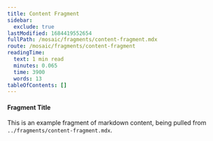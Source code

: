 ```yaml
---
title: Content Fragment
sidebar:
  exclude: true
lastModified: 1684419552654
fullPath: /mosaic/fragments/content-fragment.mdx
route: /mosaic/fragments/content-fragment
readingTime:
  text: 1 min read
  minutes: 0.065
  time: 3900
  words: 13
tableOfContents: []
---
```

#### Fragment Title

This is an example fragment of markdown content, being pulled from `../fragments/content-fragment.mdx`.
